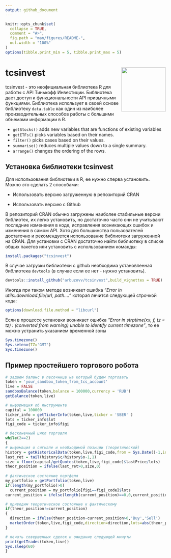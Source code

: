 ```yaml
---
output: github_document
---
```


<!-- README.md is generated from README.Rmd. Please edit that file -->

```r
knitr::opts_chunk$set(
  collapse = TRUE,
  comment = "#>",
  fig.path = "man/figures/README-",
  out.width = "100%"
)
options(tibble.print_min = 5, tibble.print_max = 5)
```

# tcsinvest <a href='https://tcsinvest.ru'><img src='man/figures/logo.png' align="right" height="139" /></a>

<!-- badges: start -->
<!-- badges: end -->


tcsinvest - это неофициальная библиотека R для работы с API Тинькофф Инвестиции. Библиотека дает доступ к функциональности API привычными функциями. Библиотека использует в своей основе библиотеку `data.table` как один из наиболее производительных способов работы с большими объемами информации в R.

* `getStocks()` adds new variables that are functions of existing variables
* `getETFs()` picks variables based on their names.
* `filter()` picks cases based on their values.
* `summarise()` reduces multiple values down to a single summary.
* `arrange()` changes the ordering of the rows.

## Установка библиотеки tcsinvest

Для использования библиотеки в R, ее нужно сперва установить. Можно это сделать 2 способами:

* Использовать версию загруженную в репозиторий CRAN

* Использовать версию с Github

В репозиторий CRAN обычно загружены наиболее стабильные версии библиотек, их легко установить, но достаточно часто они не учитывают последние изменения в коде,  исправления возникающих ошибок и изменения в самом API. Хотя для большинства пользователей достаточно и рекомендуется использование библиотеки загруженной на CRAN. Для установки с CRAN достаточно найти библиотеку в списке общих пакетов или установить с использованием команды:
```r
install.packages("tcsinvest")
```

В случае загрузки библиотеки с github необходима установленная библиотека `devtools` (в случае если ее нет - нужно установить).
```r
devtools::install_github("arbuzovv/tcsinvest",build_vignettes = TRUE)
```
Иногда при таком методе возникает ошибка *"Error in utils::download.file(url, path...."* которая лечится следующей строчкой кода:
```r
options(download.file.method = "libcurl")
```
Если в процессе установки возникает ошибка *"Error in strptime(xx, f, tz = tz) : (converted from warning) unable to identify current timezone"*, то ее можно устранить указанием временной зоны
```r
Sys.timezone()
Sys.setenv(TZ='GMT')
Sys.timezone()
```



## Пример простейшего торгового робота
```r
# задаем баланс в песочнице на который будем торговать
token = 'your_sandbox_token_from_tcs_account'
live = FALSE
sandboxBalance(token,balance = 100000,currency = 'RUB')
getBalance(token,live)

# информация об инструменте
capital = 100000
ticker_info = getTickerInfo(token,live,ticker = 'SBER' )
lots = ticker_info$lot
figi_code = ticker_info$figi

# бесконечный цикл торговли
while(2==2)
{
# инфомация о сигнале и необходимой позиции (теоретической)
history = getHistoricalData(token,live,figi_code,from = Sys.Date()-1,interval = '1min')
last_ret = tail(history$c/history$o-1,1)
size = floor(capital/getQuotes(token,live,figi_code)$lastPrice/lots)
theor_position = ifelse(last_ret>0,size,0)
  
# фактическое состояние портфеля
my_portfolio = getPortfolio(token,live)
if(length(my_portfolio)>0)
  current_position = my_portfolio[figi==figi_code]$lots
current_position = ifelse(length(current_position)==0,0,current_position)  

# приводим теоретическое состояние к фактическому
if(theor_position!=current_position)
{
  direction = ifelse(theor_position-current_position>0,'Buy','Sell')
  marketOrder(token,live,figi_code,direction=direction,lots=abs(theor_position-current_position))
}

# печать совершенных сделок и ожидание следующей минуты  
print(getTrades(token,live))
Sys.sleep(60)
}
```

